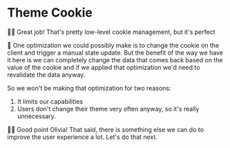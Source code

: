 # Theme Cookie

👨‍💼 Great job! That's pretty low-level cookie management, but it's perfect

🦉 One optimization we could possibly make is to change the cookie on the client
and trigger a manual state update. But the benefit of the way we have it here is
we can completely change the data that comes back based on the value of the
cookie and if we applied that optimization we'd need to revalidate the data
anyway.

So we won't be making that optimization for two reasons:

1. It limits our capabilities
2. Users don't change their theme very often anyway, so it's really unnecessary.

👨‍💼 Good point Olivia! That said, there is something else we can do to improve
the user experience a lot. Let's do that next.
